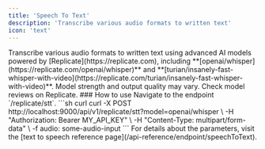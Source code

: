 ```yaml
---
title: 'Speech To Text'
description: 'Transcribe various audio formats to written text'
icon: 'text'
---
```


<Card title="Speech To Text" icon="text">
  Transcribe various audio formats to written text using advanced AI models powered by [Replicate](https://replicate.com), including **[openai/whisper](https://replicate.com/openai/whisper)** and **[turian/insanely-fast-whisper-with-video](https://replicate.com/turian/insanely-fast-whisper-with-video)**.
  <Note>Model strength and output quality may vary. Check model reviews on Replicate.</Note>
</Card>
### How to use
Navigate to the endpoint `/replicate/stt`.
```sh curl
curl -X POST http://localhost:9000/api/v1/replicate/stt?model=openai/whisper \
  -H "Authorization: Bearer MY_API_KEY" \
  -H "Content-Type: multipart/form-data" \
  -f audio: some-audio-input
```
<Info>For details about the parameters, visit the [text to speech reference page](/api-reference/endpoint/speechToText).</Info>
